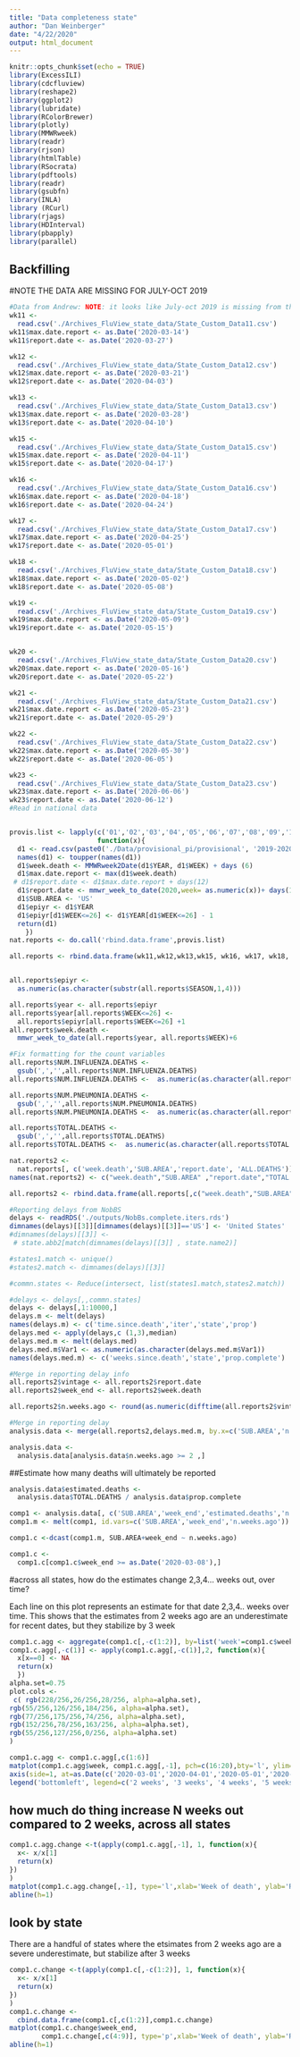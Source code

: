 ```yaml
---
title: "Data completeness state"
author: "Dan Weinberger"
date: "4/22/2020"
output: html_document
---
```


```r
knitr::opts_chunk$set(echo = TRUE)
library(ExcessILI)
library(cdcfluview)
library(reshape2)
library(ggplot2)
library(lubridate)
library(RColorBrewer)
library(plotly)
library(MMWRweek)
library(readr)
library(rjson)
library(htmlTable)
library(RSocrata)
library(pdftools)
library(readr)
library(gsubfn)
library(INLA)
library (RCurl)
library(rjags)
library(HDInterval)
library(pbapply)
library(parallel)

```
## Backfilling
#NOTE THE DATA ARE MISSING FOR JULY-OCT 2019

```r
#Data from Andrew: NOTE: it looks like July-oct 2019 is missing from these data
wk11 <- 
  read.csv('./Archives_FluView_state_data/State_Custom_Data11.csv')
wk11$max.date.report <- as.Date('2020-03-14')
wk11$report.date <- as.Date('2020-03-27')

wk12 <- 
  read.csv('./Archives_FluView_state_data/State_Custom_Data12.csv')
wk12$max.date.report <- as.Date('2020-03-21')
wk12$report.date <- as.Date('2020-04-03')

wk13 <- 
  read.csv('./Archives_FluView_state_data/State_Custom_Data13.csv')
wk13$max.date.report <- as.Date('2020-03-28')
wk13$report.date <- as.Date('2020-04-10')

wk15 <- 
  read.csv('./Archives_FluView_state_data/State_Custom_Data15.csv')
wk15$max.date.report <- as.Date('2020-04-11')
wk15$report.date <- as.Date('2020-04-17')

wk16 <- 
  read.csv('./Archives_FluView_state_data/State_Custom_Data16.csv')
wk16$max.date.report <- as.Date('2020-04-18')
wk16$report.date <- as.Date('2020-04-24')

wk17 <- 
  read.csv('./Archives_FluView_state_data/State_Custom_Data17.csv')
wk17$max.date.report <- as.Date('2020-04-25')
wk17$report.date <- as.Date('2020-05-01')

wk18 <- 
  read.csv('./Archives_FluView_state_data/State_Custom_Data18.csv')
wk18$max.date.report <- as.Date('2020-05-02')
wk18$report.date <- as.Date('2020-05-08')

wk19 <- 
  read.csv('./Archives_FluView_state_data/State_Custom_Data19.csv')
wk19$max.date.report <- as.Date('2020-05-09')
wk19$report.date <- as.Date('2020-05-15')


wk20 <- 
  read.csv('./Archives_FluView_state_data/State_Custom_Data20.csv')
wk20$max.date.report <- as.Date('2020-05-16')
wk20$report.date <- as.Date('2020-05-22')

wk21 <- 
  read.csv('./Archives_FluView_state_data/State_Custom_Data21.csv')
wk21$max.date.report <- as.Date('2020-05-23')
wk21$report.date <- as.Date('2020-05-29')

wk22 <- 
  read.csv('./Archives_FluView_state_data/State_Custom_Data22.csv')
wk22$max.date.report <- as.Date('2020-05-30')
wk22$report.date <- as.Date('2020-06-05')

wk23 <- 
  read.csv('./Archives_FluView_state_data/State_Custom_Data23.csv')
wk23$max.date.report <- as.Date('2020-06-06')
wk23$report.date <- as.Date('2020-06-12')
#Read in national data


provis.list <- lapply(c('01','02','03','04','05','06','07','08','09','10','11','12','13','14','15','16','17','18','19','20','21','22'),
                      function(x){
  d1 <- read.csv(paste0('./Data/provisional_pi/provisional', '2019-2020','_','week_',x,'.csv'))
  names(d1) <- toupper(names(d1))
  d1$week.death <- MMWRweek2Date(d1$YEAR, d1$WEEK) + days (6)
  d1$max.date.report <- max(d1$week.death)
 # d1$report.date <- d1$max.date.report + days(12)
  d1$report.date <- mmwr_week_to_date(2020,week= as.numeric(x))+ days(12)
  d1$SUB.AREA <- 'US'
  d1$epiyr <- d1$YEAR
  d1$epiyr[d1$WEEK<=26] <- d1$YEAR[d1$WEEK<=26] - 1
  return(d1)
    })
nat.reports <- do.call('rbind.data.frame',provis.list)

all.reports <- rbind.data.frame(wk11,wk12,wk13,wk15, wk16, wk17, wk18, wk19, wk20, wk21, wk22, wk23)


all.reports$epiyr <-
  as.numeric(as.character(substr(all.reports$SEASON,1,4)))

all.reports$year <- all.reports$epiyr
all.reports$year[all.reports$WEEK<=26] <-
  all.reports$epiyr[all.reports$WEEK<=26] +1
all.reports$week.death <-
  mmwr_week_to_date(all.reports$year, all.reports$WEEK)+6

#Fix formatting for the count variables
all.reports$NUM.INFLUENZA.DEATHS <-
  gsub(',','',all.reports$NUM.INFLUENZA.DEATHS) 
all.reports$NUM.INFLUENZA.DEATHS <-  as.numeric(as.character(all.reports$NUM.INFLUENZA.DEATHS)) 

all.reports$NUM.PNEUMONIA.DEATHS <-
  gsub(',','',all.reports$NUM.PNEUMONIA.DEATHS) 
all.reports$NUM.PNEUMONIA.DEATHS <-  as.numeric(as.character(all.reports$NUM.PNEUMONIA.DEATHS)) 

all.reports$TOTAL.DEATHS <-
  gsub(',','',all.reports$TOTAL.DEATHS) 
all.reports$TOTAL.DEATHS <-  as.numeric(as.character(all.reports$TOTAL.DEATHS))

nat.reports2 <- 
  nat.reports[, c('week.death','SUB.AREA','report.date', 'ALL.DEATHS')]
names(nat.reports2) <- c("week.death","SUB.AREA" ,"report.date","TOTAL.DEATHS")

all.reports2 <- rbind.data.frame(all.reports[,c("week.death","SUB.AREA" ,"report.date","TOTAL.DEATHS") ], nat.reports2)
```

```r
#Reporting delays from NobBS
delays <- readRDS('./outputs/NobBs.complete.iters.rds')
dimnames(delays)[[3]][dimnames(delays)[[3]]=='US'] <- 'United States'
#dimnames(delays)[[3]] <-
 # state.abb2[match(dimnames(delays)[[3]] , state.name2)]

#states1.match <- unique()
#states2.match <- dimnames(delays)[[3]]

#commn.states <- Reduce(intersect, list(states1.match,states2.match))

#delays <- delays[,,commn.states]
delays <- delays[,1:10000,]
delays.m <- melt(delays)
names(delays.m) <- c('time.since.death','iter','state','prop')
delays.med <- apply(delays,c (1,3),median)
delays.med.m <- melt(delays.med)
delays.med.m$Var1 <- as.numeric(as.character(delays.med.m$Var1))
names(delays.med.m) <- c('weeks.since.death','state','prop.complete')
```

```r
#Merge in reporting delay info
all.reports2$vintage <- all.reports2$report.date
all.reports2$week_end <- all.reports2$week.death 

all.reports2$n.weeks.ago <- round(as.numeric(difftime(all.reports2$vintage , all.reports2$week_end, units='weeks')))

#Merge in reporting delay
analysis.data <- merge(all.reports2,delays.med.m, by.x=c('SUB.AREA','n.weeks.ago'), by.y=c('state',"weeks.since.death"), all=T)

analysis.data <- 
  analysis.data[analysis.data$n.weeks.ago >= 2 ,]
```

##Estimate how many deaths will ultimately be reported
```r
analysis.data$estimated.deaths <-
  analysis.data$TOTAL.DEATHS / analysis.data$prop.complete

comp1 <- analysis.data[, c('SUB.AREA','week_end','estimated.deaths','n.weeks.ago')]
comp1.m <- melt(comp1, id.vars=c('SUB.AREA','week_end','n.weeks.ago'))

comp1.c <-dcast(comp1.m, SUB.AREA+week_end ~ n.weeks.ago)

comp1.c <- 
  comp1.c[comp1.c$week_end >= as.Date('2020-03-08'),]
```

#across all states, how do the estimates change 2,3,4... weeks out, over time?

Each line on this plot represents an estimate for that date 2,3,4.. weeks over time. This shows that the estimates from 2 weeks ago are an underestimate for recent dates, but they stabilize by 3 week
```r
comp1.c.agg <- aggregate(comp1.c[,-c(1:2)], by=list('week'=comp1.c$week_end), FUN=sum, na.rm=T)
comp1.c.agg[,-c(1)] <- apply(comp1.c.agg[,-c(1)],2, function(x){
  x[x==0] <- NA
  return(x)
  })
alpha.set=0.75
plot.cols <-
 c( rgb(228/256,26/256,28/256, alpha=alpha.set),
rgb(55/256,126/256,184/256, alpha=alpha.set),
rgb(77/256,175/256,74/256, alpha=alpha.set),
rgb(152/256,78/256,163/256, alpha=alpha.set),
rgb(55/256,127/256,0/256, alpha=alpha.set)
)

comp1.c.agg <- comp1.c.agg[,c(1:6)]
matplot(comp1.c.agg$week, comp1.c.agg[,-1], pch=c(16:20),bty='l', ylim=c(0,max(comp1.c.agg[,-1], na.rm=T) ), xaxt='n', col=plot.cols, ylab='Deaths adjusted for reporting delays', xlab='')
axis(side=1, at=as.Date(c('2020-03-01','2020-04-01','2020-05-01','2020-06-01')) , label=c('2020-03-01','2020-04-01','2020-05-01','2020-06-01'))
legend('bottomleft', legend=c('2 weeks', '3 weeks', '4 weeks', '5 weeks', '6 weeks'), ncol=2, pch=c(16:20),box.lty=0,inset=0.01, col=plot.cols)

```

## how much do thing increase N weeks out compared to 2 weeks, across all states
```r
comp1.c.agg.change <-t(apply(comp1.c.agg[,-1], 1, function(x){
  x<- x/x[1]
  return(x)
})
)
matplot(comp1.c.agg.change[,-1], type='l',xlab='Week of death', ylab='Relative change from deaths reported fater 2 weeks')
abline(h=1)

```

## look by state
There are a handful of states where the etsimates from 2 weeks ago are a severe underestimate, but stabilize after 3 weeks
```r
comp1.c.change <-t(apply(comp1.c[,-c(1:2)], 1, function(x){
  x<- x/x[1]
  return(x)
})
)
comp1.c.change <-
  cbind.data.frame(comp1.c[,c(1:2)],comp1.c.change)
matplot(comp1.c.change$week_end,
        comp1.c.change[,c(4:9)], type='p',xlab='Week of death', ylab='Relative change from deaths reported fater 2 weeks')
abline(h=1)
```


```r

```





